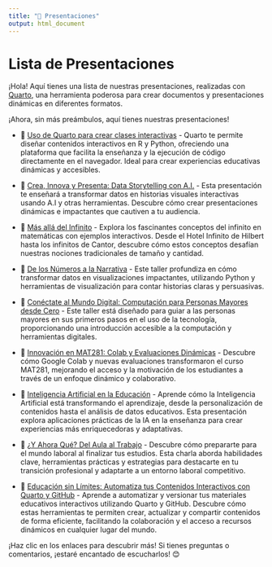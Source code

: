 ```yaml
---
title: "🎉 Presentaciones"
output: html_document
---
```


# Lista de Presentaciones

¡Hola! Aquí tienes una lista de nuestras presentaciones, realizadas con [Quarto](https://quarto.org/), una herramienta poderosa para crear documentos y presentaciones dinámicas en diferentes formatos.

¡Ahora, sin más preámbulos, aquí tienes nuestras presentaciones!

-   🎤 [Uso de Quarto para crear clases interactivas](latinr_2024/presentacion.html) - Quarto te permite diseñar contenidos interactivos en R y Python, ofreciendo una plataforma que facilita la enseñanza y la ejecución de código directamente en el navegador. Ideal para crear experiencias educativas dinámicas y accesibles.

-   🎤 [Crea, Innova y Presenta: Data Storytelling con A.I.](visualization_2024/presentacion.html) - Esta presentación te enseñará a transformar datos en historias visuales interactivas usando A.I y otras herramientas. Descubre cómo crear presentaciones dinámicas e impactantes que cautiven a tu audiencia.

-   🎤 [Más allá del Infinito](infinity_2024/presentacion.html) - Explora los fascinantes conceptos del infinito en matemáticas con ejemplos interactivos. Desde el Hotel Infinito de Hilbert hasta los infinitos de Cantor, descubre cómo estos conceptos desafían nuestras nociones tradicionales de tamaño y cantidad.

-   🎤 [De los Números a la Narrativa](narrativas_2024/presentacion.html) - Este taller profundiza en cómo transformar datos en visualizaciones impactantes, utilizando Python y herramientas de visualización para contar historias claras y persuasivas.

-   🎤 [Conéctate al Mundo Digital: Computación para Personas Mayores desde Cero](computacion_2024/presentacion.html) - Este taller está diseñado para guiar a las personas mayores en sus primeros pasos en el uso de la tecnología, proporcionando una introducción accesible a la computación y herramientas digitales.

-   🎤 [Innovación en MAT281: Colab y Evaluaciones Dinámicas](uc_2024/presentacion.html) - Descubre cómo Google Colab y nuevas evaluaciones transformaron el curso MAT281, mejorando el acceso y la motivación de los estudiantes a través de un enfoque dinámico y colaborativo.

-   🎤 [Inteligencia Artificial en la Educación](mads_2024/presentacion.html) - Aprende cómo la Inteligencia Artificial está transformando el aprendizaje, desde la personalización de contenidos hasta el análisis de datos educativos. Esta presentación explora aplicaciones prácticas de la IA en la enseñanza para crear experiencias más enriquecedoras y adaptativas.

-   🎤 [¿Y Ahora Qué? Del Aula al Trabajo](profesional_2024/presentacion.html) - Descubre cómo prepararte para el mundo laboral al finalizar tus estudios. Esta charla aborda habilidades clave, herramientas prácticas y estrategias para destacarte en tu transición profesional y adaptarte a un entorno laboral competitivo.

- 🎤 [Educación sin Límites: Automatiza tus Contenidos Interactivos con Quarto y GitHub](pycon_usa_2025/presentacion.html) - Aprende a automatizar y versionar tus materiales educativos interactivos utilizando Quarto y GitHub. Descubre cómo estas herramientas te permiten crear, actualizar y compartir contenidos de forma eficiente, facilitando la colaboración y el acceso a recursos dinámicos en cualquier lugar del mundo.

¡Haz clic en los enlaces para descubrir más! Si tienes preguntas o comentarios, ¡estaré encantado de escucharlos! 😊
